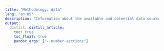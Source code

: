 ```yaml
---
title: "Methodology: data"
lang: "en_US"
description: "Information about the available and potential data sources"
output:
  distill::distill_article:
    toc: true
    toc_float: true
    pandoc_args: ["--number-sections"]
---
```


